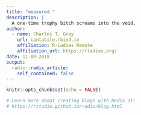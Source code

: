 ```yaml
---
title: "measured."
description: |
  A one-time trophy bitch screams into the void. 
author:
  - name: Charles T. Gray 
    url: cantabile.rbind.io
    affiliation: R-Ladies Remote
    affiliation_url: https://rladies.org/
date: 11-09-2018
output:
  radix::radix_article:
    self_contained: false
---
```


```r
knitr::opts_chunk$set(echo = FALSE)

# Learn more about creating blogs with Radix at:
# https://rstudio.github.io/radix/blog.html

```



